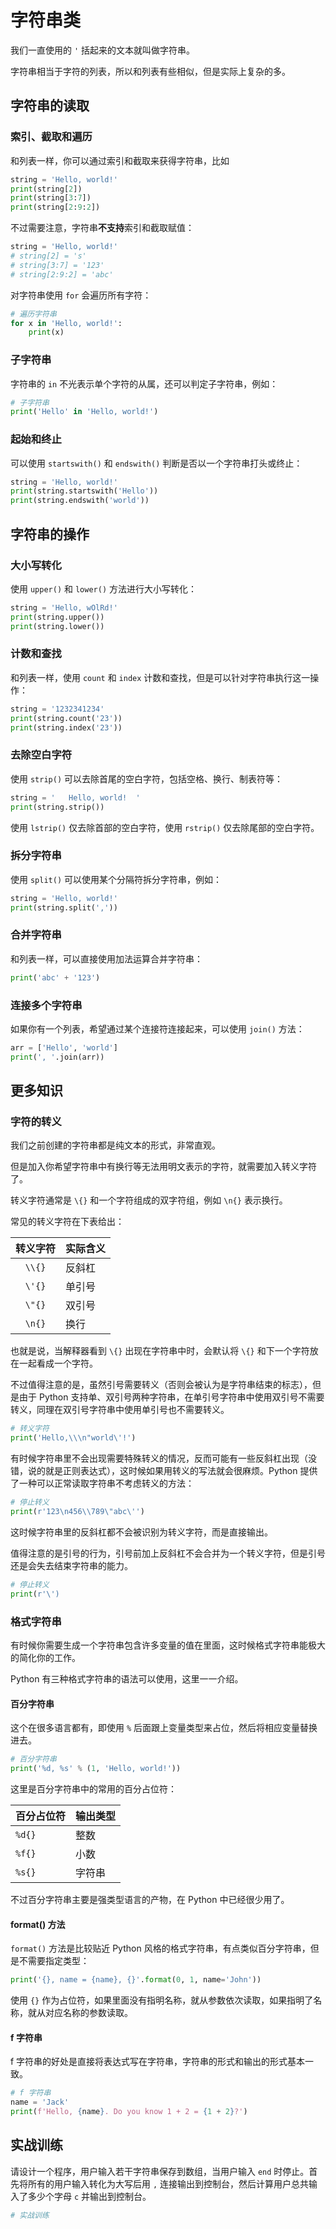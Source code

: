 
# 字符串类

我们一直使用的 `'` 括起来的文本就叫做字符串。

字符串相当于字符的列表，所以和列表有些相似，但是实际上复杂的多。

## 字符串的读取

### 索引、截取和遍历

和列表一样，你可以通过索引和截取来获得字符串，比如

```python
string = 'Hello, world!'
print(string[2])
print(string[3:7])
print(string[2:9:2])
```

不过需要注意，字符串**不支持**索引和截取赋值：

```python
string = 'Hello, world!'
# string[2] = 's'
# string[3:7] = '123'
# string[2:9:2] = 'abc'
```

对字符串使用 `for` 会遍历所有字符：

```python sandbox
# 遍历字符串
for x in 'Hello, world!':
    print(x)
```

### 子字符串

字符串的 `in` 不光表示单个字符的从属，还可以判定子字符串，例如：

```python sandbox
# 子字符串
print('Hello' in 'Hello, world!')
```

### 起始和终止

可以使用 `startswith()` 和 `endswith()` 判断是否以一个字符串打头或终止：

```python sandbox
string = 'Hello, world!'
print(string.startswith('Hello'))
print(string.endswith('world'))
```

## 字符串的操作

### 大小写转化

使用 `upper()` 和 `lower()` 方法进行大小写转化：

```python sandbox
string = 'Hello, wOlRd!'
print(string.upper())
print(string.lower())
```

### 计数和查找

和列表一样，使用 `count` 和 `index` 计数和查找，但是可以针对字符串执行这一操作：

```python sandbox
string = '1232341234'
print(string.count('23'))
print(string.index('23'))
```

### 去除空白字符

使用 `strip()` 可以去除首尾的空白字符，包括空格、换行、制表符等：

```python sandbox
string = '   Hello, world!  '
print(string.strip())
```

使用 `lstrip()` 仅去除首部的空白字符，使用 `rstrip()` 仅去除尾部的空白字符。

### 拆分字符串

使用 `split()` 可以使用某个分隔符拆分字符串，例如：

```python sandbox
string = 'Hello, world!'
print(string.split(','))
```

### 合并字符串

和列表一样，可以直接使用加法运算合并字符串：

```python
print('abc' + '123')
```

### 连接多个字符串

如果你有一个列表，希望通过某个连接符连接起来，可以使用 `join()` 方法：

```python sandbox
arr = ['Hello', 'world']
print(', '.join(arr))
```

## 更多知识

### 字符的转义

我们之前创建的字符串都是纯文本的形式，非常直观。

但是加入你希望字符串中有换行等无法用明文表示的字符，就需要加入转义字符了。

转义字符通常是 `\{}` 和一个字符组成的双字符组，例如 `\n{}` 表示换行。

常见的转义字符在下表给出：

| 转义字符 | 实际含义 |
|:-------:|----------|
| `\\{}`  | 反斜杠   |
| `\'{}`  | 单引号   |
| `\"{}`  | 双引号   |
| `\n{}`  | 换行     |

也就是说，当解释器看到 `\{}` 出现在字符串中时，会默认将 `\{}` 和下一个字符放在一起看成一个字符。

不过值得注意的是，虽然引号需要转义（否则会被认为是字符串结束的标志），但是由于 Python 支持单、双引号两种字符串，在单引号字符串中使用双引号不需要转义，同理在双引号字符串中使用单引号也不需要转义。

```python sandbox
# 转义字符
print('Hello,\\\n"world\'!')
```

有时候字符串里不会出现需要特殊转义的情况，反而可能有一些反斜杠出现（没错，说的就是正则表达式），这时候如果用转义的写法就会很麻烦。Python 提供了一种可以正常读取字符串不考虑转义的方法：

```python sandbox
# 停止转义
print(r'123\n456\\789\"abc\'')
```

这时候字符串里的反斜杠都不会被识别为转义字符，而是直接输出。

值得注意的是引号的行为，引号前加上反斜杠不会合并为一个转义字符，但是引号还是会失去结束字符串的能力。

```python sandbox
# 停止转义
print(r'\')
```

### 格式字符串

有时候你需要生成一个字符串包含许多变量的值在里面，这时候格式字符串能极大的简化你的工作。

Python 有三种格式字符串的语法可以使用，这里一一介绍。

#### 百分字符串

这个在很多语言都有，即使用 `%` 后面跟上变量类型来占位，然后将相应变量替换进去。

```python sandbox
# 百分字符串
print('%d, %s' % (1, 'Hello, world!'))
```

这里是百分字符串中的常用的百分占位符：

| 百分占位符 | 输出类型 |
|-----------|---------|
| `%d{}`    | 整数     |
| `%f{}`    | 小数     |
| `%s{}`    | 字符串   |

不过百分字符串主要是强类型语言的产物，在 Python 中已经很少用了。

#### format() 方法

`format()` 方法是比较贴近 Python 风格的格式字符串，有点类似百分字符串，但是不需要指定类型：

```python sandbox
print('{}, name = {name}, {}'.format(0, 1, name='John'))
```

使用 `{}` 作为占位符，如果里面没有指明名称，就从参数依次读取，如果指明了名称，就从对应名称的参数读取。

#### f 字符串

f 字符串的好处是直接将表达式写在字符串，字符串的形式和输出的形式基本一致。

```python sandbox
# f 字符串
name = 'Jack'
print(f'Hello, {name}. Do you know 1 + 2 = {1 + 2}?')
```

## 实战训练

请设计一个程序，用户输入若干字符串保存到数组，当用户输入 `end` 时停止。首先将所有的用户输入转化为大写后用 `,` 连接输出到控制台，然后计算用户总共输入了多少个字母 `c` 并输出到控制台。

```python sandbox
# 实战训练
```
